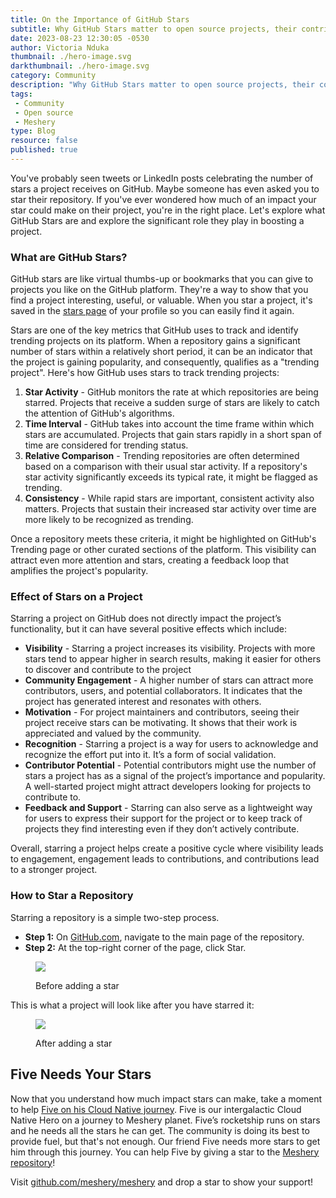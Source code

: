```yaml
---
title: On the Importance of GitHub Stars
subtitle: Why GitHub Stars matter to open source projects, their contributors, and their users
date: 2023-08-23 12:30:05 -0530
author: Victoria Nduka
thumbnail: ./hero-image.svg
darkthumbnail: ./hero-image.svg
category: Community
description: "Why GitHub Stars matter to open source projects, their contributors, and their users."
tags:
 - Community
 - Open source
 - Meshery
type: Blog
resource: false
published: true
---
```




<BlogWrapper>

You've probably seen tweets or LinkedIn posts celebrating the number of stars a project receives on GitHub. Maybe someone has even asked you to star their repository. If you've ever wondered how much of an impact your star could make on their project, you're in the right place. Let's explore what GitHub Stars are and explore the significant role they play in boosting a project.

### What are GitHub Stars?

GitHub stars are like virtual thumbs-up or bookmarks that you can give to projects you like on the GitHub platform. They're a way to show that you find a project interesting, useful, or valuable. When you star a project, it's saved in the [stars page](https://github.com/stars) of your profile so you can easily find it again.

Stars are one of the key metrics that GitHub uses to track and identify trending projects on its platform. When a repository gains a significant number of stars within a relatively short period, it can be an indicator that the project is gaining popularity, and consequently, qualifies as a "trending project". Here's how GitHub uses stars to track trending projects:

1. **Star Activity** -
GitHub monitors the rate at which repositories are being starred. Projects that receive a sudden surge of stars are likely to catch the attention of GitHub's algorithms.
1. **Time Interval** -
GitHub takes into account the time frame within which stars are accumulated. Projects that gain stars rapidly in a short span of time are considered for trending status.
1. **Relative Comparison** -
Trending repositories are often determined based on a comparison with their usual star activity. If a repository's star activity significantly exceeds its typical rate, it might be flagged as trending.
1. **Consistency** -
While rapid stars are important, consistent activity also matters. Projects that sustain their increased star activity over time are more likely to be recognized as trending.

Once a repository meets these criteria, it might be highlighted on GitHub's Trending page or other curated sections of the platform. This visibility can attract even more attention and stars, creating a feedback loop that amplifies the project's popularity.

### Effect of Stars on a Project
Starring a project on GitHub does not directly impact the project’s functionality, but it can have several positive effects which include:

- **Visibility** -
Starring a project increases its visibility. Projects with more stars tend to appear higher in search results, making it easier for others to discover and contribute to the project
- **Community Engagement** -
A higher number of stars can attract more contributors, users, and potential collaborators. It indicates that the project has generated interest and resonates with others.
- **Motivation** - 
For project maintainers and contributors, seeing their project receive stars can be motivating. It shows that their work is appreciated and valued by the community.
- **Recognition** - Starring a project is a way for users to acknowledge and recognize the effort put into it. It’s a form of social validation.
- **Contributor Potential** - Potential contributors might use the number of stars a project has as a signal of the project’s importance and popularity. A well-started project might attract developers looking for projects to contribute to.
- **Feedback and Support** - Starring can also serve as a lightweight way for users to express their support for the project or to keep track of projects they find interesting even if they don’t actively contribute.

Overall, starring a project helps create a positive cycle where visibility leads to engagement, engagement leads to contributions, and contributions lead to a stronger project.

### How to Star a Repository
Starring a repository is a simple two-step process.
- **Step 1:** On [GitHub.com](https://www.github.com), navigate to the main page of the repository.
- **Step 2:** At the top-right corner of the page, click Star.

<figure class="imgWithCaption">
    <img src={Before} />
    <figcaption>
    <p>Before adding a star</p>
    </figcaption>
 </figure>
 
This is what a project will look like after you have starred it:

<figure class="imgWithCaption">
    <img src={After} />
    <figcaption>
    <p>After adding a star</p>
    </figcaption>
 </figure>

## Five Needs Your Stars

Now that you understand how much impact stars can make, take a moment to help [Five on his Cloud Native journey](https://layer5.io/five/vol1/mascot-five-adventure-github-stars.pdf). Five is our intergalactic Cloud Native Hero on a journey to Meshery planet. Five’s rocketship runs on stars and he needs all the stars he can get. The community is doing its best to provide fuel, but that's not enough. Our friend Five needs more stars to get him through this journey. You can help Five by giving a star to the [Meshery repository](https://github.com/meshery/meshery)!  

<!-- add Five image here -->

Visit [github.com/meshery/meshery](https://github.com/meshery/meshery) and drop a star to show your support!



</BlogWrapper>
